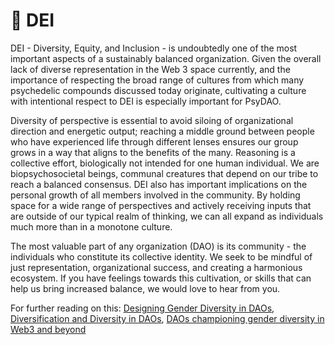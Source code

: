# 💟 DEI

DEI - Diversity, Equity, and Inclusion - is undoubtedly one of the most important aspects of a sustainably balanced organization. Given the overall lack of diverse representation in the Web 3 space currently, and the importance of respecting the broad range of cultures from which many psychedelic compounds discussed today originate, cultivating a culture with intentional respect to DEI is especially important for PsyDAO.

Diversity of perspective is essential to avoid siloing of organizational direction and energetic output; reaching a middle ground between people who have experienced life through different lenses ensures our group grows in a way that aligns to the benefits of the many. Reasoning is a collective effort, biologically not intended for one human individual. We are biopsychosocietal beings, communal creatures that depend on our tribe to reach a balanced consensus. DEI also has important implications on the personal growth of all members involved in the community. By holding space for a wide range of perspectives and actively receiving inputs that are outside of our typical realm of thinking, we can all expand as individuals much more than in a monotone culture.

The most valuable part of any organization (DAO) is its community - the individuals who constitute its collective identity. We seek to be mindful of just representation, organizational success, and creating a harmonious ecosystem. If you have feelings towards this cultivation, or skills that can help us bring increased balance, we would love to hear from you.

For further reading on this: [Designing Gender Diversity in DAOs](https://gitcoin.co/grants/2959/jovian-network-community-activism-research-making), [Diversification and Diversity in DAOs](https://mirror.xyz/moondaopublishing.eth/MU-22eMyIiu9IUfqK2UsCQlWC6bbtLsMawAXuSdFVcw), [DAOs championing gender diversity in Web3 and beyond](https://news.fintechnexus.com/daos-championing-gender-diversity-in-web3-and-beyond/)